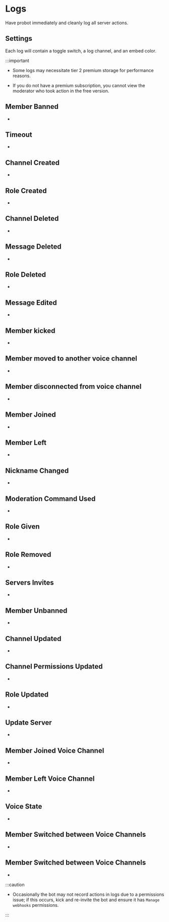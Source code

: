 # Logs

Have probot immediately and cleanly log all server actions.

## Settings 

Each log will contain a toggle switch, a log channel, and an embed color.

:::important 

- Some logs may necessitate tier 2 premium storage for performance reasons.

- If you do not have a premium subscription, you cannot view the moderator who took action in the free version.

## Member Banned

-

## Timeout

-

## Channel Created

- 

## Role Created

- 

## Channel Deleted

-

## Message Deleted

-

## Role Deleted

-

## Message Edited

-

## Member kicked

- 

## Member moved to another voice channel

- 

## Member disconnected from voice channel 

-

## Member Joined

-

## Member Left

-

## Nickname Changed

-

## Moderation Command Used

-

## Role Given

- 

## Role Removed

-

## Servers Invites

-

## Member Unbanned

-

## Channel Updated

-

## Channel Permissions Updated

-

## Role Updated

-

## Update Server

-

## Member Joined Voice Channel

-

## Member Left Voice Channel

-

## Voice State

-

## Member Switched between Voice Channels

- 

## Member Switched between Voice Channels

- 


:::caution

- Occasionally the bot may not record actions in logs due to a permissions issue; if this occurs, kick and re-invite the bot and ensure it has `Manage webhooks` permissions.

:::
